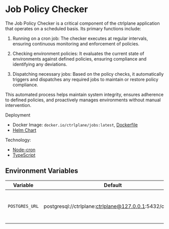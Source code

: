 # Job Policy Checker

The Job Policy Checker is a critical component of the ctrlplane application that
operates on a scheduled basis. Its primary functions include:

1. Running on a cron job: The checker executes at regular intervals, ensuring
   continuous monitoring and enforcement of policies.

2. Checking environment policies: It evaluates the current state of environments
   against defined policies, ensuring compliance and identifying any deviations.

3. Dispatching necessary jobs: Based on the policy checks, it automatically
   triggers and dispatches any required jobs to maintain or restore policy
   compliance.

This automated process helps maintain system integrity, ensures adherence to
defined policies, and proactively manages environments without manual
intervention.

Deployment

- Docker Image: `docker.io/ctrlplane/jobs:latest`,
  [Dockerfile](https://github.com/ctrlplanedev/ctrlplane/blob/main/apps/jobs/Dockerfile)
- [Helm Chart](https://github.com/ctrlplanedev/ctrlcharts/tree/main/charts/ctrlplane/charts/jobs)

Technology:

- [Node-cron](https://github.com/node-cron/node-cron)
- [TypeScript](https://www.typescriptlang.org/)

## Environment Variables

| Variable       | Default                                                   | Description                                    | Optional |
| -------------- | --------------------------------------------------------- | ---------------------------------------------- | -------- |
| `POSTGRES_URL` | postgresql://ctrlplane:ctrlplane@127.0.0.1:5432/ctrlplane | URL for connecting to the PostgreSQL database. | No       |

